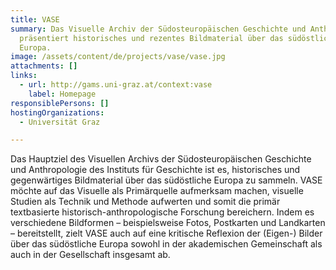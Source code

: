 ```yaml
---
title: VASE
summary: Das Visuelle Archiv der Südosteuropäischen Geschichte und Anthropologie
  präsentiert historisches und rezentes Bildmaterial über das südöstliche
  Europa.
image: /assets/content/de/projects/vase/vase.jpg
attachments: []
links:
  - url: http://gams.uni-graz.at/context:vase
    label: Homepage
responsiblePersons: []
hostingOrganizations:
  - Universität Graz

---
```

Das Hauptziel des Visuellen Archivs der Südosteuropäischen Geschichte und Anthropologie des Instituts für Geschichte ist es, historisches und gegenwärtiges Bildmaterial über das südöstliche Europa zu sammeln. VASE möchte auf das Visuelle als Primärquelle aufmerksam machen, visuelle Studien als Technik und Methode aufwerten und somit die primär textbasierte historisch-anthropologische Forschung bereichern. Indem es verschiedene Bildformen – beispielsweise Fotos, Postkarten und Landkarten – bereitstellt, zielt VASE auch auf eine kritische Reflexion der (Eigen-) Bilder über das südöstliche Europa sowohl in der akademischen Gemeinschaft als auch in der Gesellschaft insgesamt ab.